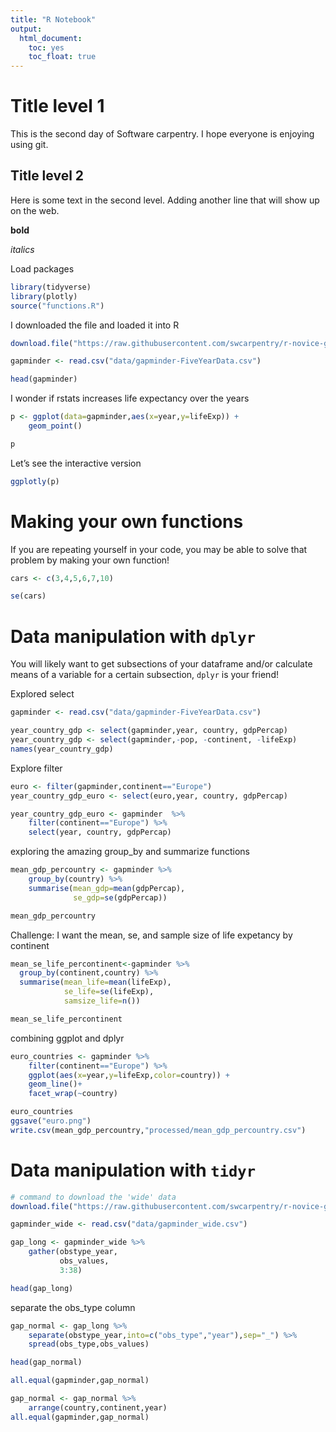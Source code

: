 ```yaml
---
title: "R Notebook"
output:
  html_document:
    toc: yes
    toc_float: true
---
```


# Title level 1

This is the second day of Software carpentry.
I hope everyone is enjoying using git.

## Title level 2

Here is some text in the second level.
Adding another line that will show up on the web.

**bold**

*italics*

Load packages
```r
library(tidyverse)
library(plotly)
source("functions.R")
```



I downloaded the file and loaded it into R
```r
download.file("https://raw.githubusercontent.com/swcarpentry/r-novice-gapminder/gh-pages/_episodes_rmd/data/gapminder-FiveYearData.csv", destfile = "data/gapminder-FiveYearData.csv")

gapminder <- read.csv("data/gapminder-FiveYearData.csv")

head(gapminder)
```

I wonder if rstats increases life expectancy over the years


```r
p <- ggplot(data=gapminder,aes(x=year,y=lifeExp)) +
    geom_point()

p
```

Let's see the interactive version

```r
ggplotly(p)
```

# Making your own functions

If you are repeating yourself in your code, you may be able to solve that problem by making your own function!


```r


cars <- c(3,4,5,6,7,10)

se(cars)
```


# Data manipulation with `dplyr`

You will likely want to get subsections of your dataframe and/or calculate means of a variable for a certain subsection, `dplyr` is your friend!

Explored select

```r
gapminder <- read.csv("data/gapminder-FiveYearData.csv")

year_country_gdp <- select(gapminder,year, country, gdpPercap)
year_country_gdp <- select(gapminder,-pop, -continent, -lifeExp)
names(year_country_gdp)

```

Explore filter

```r
euro <- filter(gapminder,continent=="Europe")
year_country_gdp_euro <- select(euro,year, country, gdpPercap)

year_country_gdp_euro <- gapminder  %>% 
    filter(continent=="Europe") %>% 
    select(year, country, gdpPercap)
```


exploring the amazing group_by and summarize functions

```r
mean_gdp_percountry <- gapminder %>% 
    group_by(country) %>% 
    summarise(mean_gdp=mean(gdpPercap),
              se_gdp=se(gdpPercap))

mean_gdp_percountry
```

Challenge: I want the mean, se, and sample size of life expetancy by continent
```r
mean_se_life_percontinent<-gapminder %>% 
  group_by(continent,country) %>% 
  summarise(mean_life=mean(lifeExp),
            se_life=se(lifeExp),
            samsize_life=n())

mean_se_life_percontinent
```

combining ggplot and dplyr

```r
euro_countries <- gapminder %>% 
    filter(continent=="Europe") %>% 
    ggplot(aes(x=year,y=lifeExp,color=country)) +
    geom_line()+
    facet_wrap(~country)

euro_countries
ggsave("euro.png")
write.csv(mean_gdp_percountry,"processed/mean_gdp_percountry.csv")
```


# Data manipulation with `tidyr`

```r
# command to download the 'wide' data
download.file("https://raw.githubusercontent.com/swcarpentry/r-novice-gapminder/gh-pages/data/gapminder_wide.csv", destfile = "data/gapminder_wide.csv")

gapminder_wide <- read.csv("data/gapminder_wide.csv")

gap_long <- gapminder_wide %>% 
    gather(obstype_year,
           obs_values,
           3:38)

head(gap_long)
```

separate the obs_type column

```r
gap_normal <- gap_long %>% 
    separate(obstype_year,into=c("obs_type","year"),sep="_") %>% 
    spread(obs_type,obs_values)

head(gap_normal)

all.equal(gapminder,gap_normal)
```

```r
gap_normal <- gap_normal %>% 
    arrange(country,continent,year)
all.equal(gapminder,gap_normal)

```




